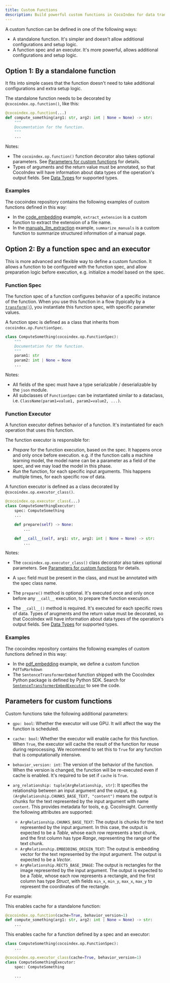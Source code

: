 ---
title: Custom Functions
description: Build powerful custom functions in CocoIndex for data transformation and processing. Create standalone functions or advanced function specs with executors, including caching, GPU support, and configurable behavior for scalable data operations.
---


A custom function can be defined in one of the following ways:

*   A standalone function. It's simpler and doesn't allow additional configurations and setup logic.
*   A function spec and an executor. It's more powerful, allows additional configurations and setup logic.

## Option 1: By a standalone function

It fits into simple cases that the function doesn't need to take additional configurations and extra setup logic.

<Tabs>
<TabItem value="python" label="Python" default>

The standalone function needs to be decorated by `@cocoindex.op.function()`, like this:

```python
@cocoindex.op.function(...)
def compute_something(arg1: str, arg2: int | None = None) -> str:
    """
    Documentation for the function.
    """
    ...
```

Notes:

*   The `cocoindex.op.function()` function decorator also takes optional parameters.
    See [Parameters for custom functions](#parameters-for-custom-functions) for details.
*   Types of arguments and the return value must be annotated, so that CocoIndex will have information about data types of the operation's output fields.
    See [Data Types](/docs/core/data_types) for supported types.

</TabItem>
</Tabs>

### Examples

The cocoindex repository contains the following examples of custom functions defined in this way:

*   In the [code_embedding](https://github.com/cocoindex-io/cocoindex/blob/main/examples/code_embedding/main.py) example,
    `extract_extension` is a custom function to extract the extension of a file name.
*   In the [manuals_llm_extraction](https://github.com/cocoindex-io/cocoindex/blob/main/examples/manuals_llm_extraction/main.py) example,
    `summarize_manuals` is a custom function to summarize structured information of a manual page.


## Option 2: By a function spec and an executor

This is more advanced and flexible way to define a custom function.
It allows a function to be configured with the function spec, and allow preparation logic before execution, e.g. initialize a model based on the spec.

### Function Spec

The function spec of a function configures behavior of a specific instance of the function.
When you use this function in a flow (typically by a [`transform()`](/docs/core/flow_def#transform)), you instantiate this function spec, with specific parameter values.

<Tabs>
<TabItem value="python" label="Python" default>

A function spec is defined as a class that inherits from `cocoindex.op.FunctionSpec`.

```python
class ComputeSomething(cocoindex.op.FunctionSpec):
    """
    Documentation for the function.
    """
    param1: str
    param2: int | None = None
    ...
```

Notes:
*   All fields of the spec must have a type serializable / deserializable by the `json` module.
*   All subclasses of `FunctionSpec` can be instantiated similar to a dataclass, i.e. `ClassName(param1=value1, param2=value2, ...)`.

</TabItem>
</Tabs>


### Function Executor

A function executor defines behavior of a function. It's instantiated for each operation that uses this function.

The function executor is responsible for:

*   *Prepare* for the function execution, based on the spec.
    It happens once and only once before execution.
    e.g. if the function calls a machine learning model, the model name can be a parameter as a field of the spec, and we may load the model in this phase.
*   *Run* the function, for each specific input arguments. This happens multiple times, for each specific row of data.

<Tabs>
<TabItem value="python" label="Python" default>

A function executor is defined as a class decorated by `@cocoindex.op.executor_class()`.


```python
@cocoindex.op.executor_class(...)
class ComputeSomethingExecutor:
    spec: ComputeSomething
    ...

    def prepare(self) -> None:
        ...

    def __call__(self, arg1: str, arg2: int | None = None) -> str:
        ...
```

Notes:

*   The `cocoindex.op.executor_class()` class decorator also takes optional parameters.
    See [Parameters for custom functions](#parameters-for-custom-functions) for details.

*   A `spec` field must be present in the class, and must be annotated with the spec class name.
*   The `prepare()` method is optional. It's executed once and only once before any `__call__` execution, to prepare the function execution.
*   The `__call__()` method is required. It's executed for each specific rows of data.
    Types of arugments and the return value must be decorated, so that CocoIndex will have information about data types of the operation's output fields.
    See [Data Types](/docs/core/data_types) for supported types.

</TabItem>
</Tabs>

### Examples

The cocoindex repository contains the following examples of custom functions defined in this way:

*   In the [pdf_embedding](https://github.com/cocoindex-io/cocoindex/blob/main/examples/pdf_embedding/main.py) example, we define a custom function `PdfToMarkdown`
*   The `SentenceTransformerEmbed` function shipped with the CocoIndex Python package is defined by Python SDK.
    Search for [`SentenceTransformerEmbedExecutor`](https://github.com/search?q=repo%3Acocoindex-io%2Fcocoindex+lang%3Apython+SentenceTransformerEmbedExecutor&type=code) to see the code.

## Parameters for custom functions

Custom functions take the following additional parameters:

*   `gpu: bool`: Whether the executor will use GPU. It will affect the way the function is scheduled.

*   `cache: bool`: Whether the executor will enable cache for this function.
     When `True`, the executor will cache the result of the function for reuse during reprocessing.
     We recommend to set this to `True` for any function that is computationally intensive.

*   `behavior_version: int`: The version of the behavior of the function.
    When the version is changed, the function will be re-executed even if cache is enabled.
    It's required to be set if `cache` is `True`.

*   `arg_relationship: tuple[ArgRelationship, str]`: It specifies the relationship between an input argument and the output,
    e.g. `(ArgRelationship.CHUNKS_BASE_TEXT, "content")` means the output is chunks for the text represented by the
    input argument with name `content`.
    This provides metadata for tools, e.g. CocoInsight.
    Currently the following attributes are supported:

    *   `ArgRelationship.CHUNKS_BASE_TEXT`:
        The output is chunks for the text represented by the input argument. In this case, the output is expected to be a *Table*, whose each row represents a text chunk, and the first column has type *Range*, representing the range of the text chunk.
    *   `ArgRelationship.EMBEDDING_ORIGIN_TEXT`: The output is embedding vector for the text represented by the input argument. The output is expected to be a *Vector*.
    *   `ArgRelationship.RECTS_BASE_IMAGE`: The output is rectangles for the image represented by the input argument. The output is expected to be a *Table*, whose each row represents a rectangle, and the first column has type *Struct*, with fields `min_x`, `min_y`, `max_x`, `max_y` to represent the coordinates of the rectangle.

For example:

<Tabs>
<TabItem value="python" label="Python" default>

This enables cache for a standalone function:

```python
@cocoindex.op.function(cache=True, behavior_version=1)
def compute_something(arg1: str, arg2: int | None = None) -> str:
    ...
```

This enables cache for a function defined by a spec and an executor:

```python
class ComputeSomething(cocoindex.op.FunctionSpec):
    ...

@cocoindex.op.executor_class(cache=True, behavior_version=1)
class ComputeSomethingExecutor:
    spec: ComputeSomething

    ...
```

</TabItem>
</Tabs>
